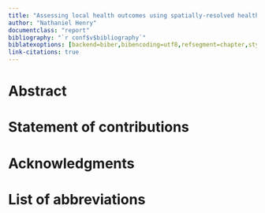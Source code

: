 ```yaml
---
title: "Assessing local health outcomes using spatially-resolved health surveillance data"
author: "Nathaniel Henry"
documentclass: "report"
bibliography: "`r conf$v$bibliography`"
biblatexoptions: [backend=biber,bibencoding=utf8,refsegment=chapter,style=nature,giveninits=true,doi=false,url=true,isbn=false,clearlang=true,defernumbers=true]
link-citations: true
---
```


\pagenumbering{roman}


# Abstract {-}

\begin{spacing}{1.15}

Complete and accurate health information systems are necessary inputs for effective health policy. Although many countries maintain civil registration and infectious disease surveillance systems, variation in data completeness often impedes analysis of aggregated health records at the spatial level where policymaking occurs, discouraging greater investment in these systems.

This thesis aims to integrate health information systems into local health decision-making using spatial modelling approaches. In four case studies, I introduce a class of spatial statistical models based on incomplete vital and health surveillance records that offer insights into the health of a country that would be impossible to derive from other sources.

I demonstrate how civil registration and vital statistics data (CRVS) can be synthesised with supplementary spatial data sources to estimate both neonatal mortality and CRVS completeness by municipality across Mexico. This spatial modelling strategy can be applied to a wide array of health outcomes, including infectious diseases. I demonstrate how an analogous model can combine data from a tuberculosis (TB) prevalence survey and TB case notifications to estimate TB prevalence across Uganda.

Complete registration of births and deaths ensures that all citizens receive the same legal and health protections. I take a holistic approach to analyse India's three health surveillance systems in relation to the Indian National Health Plan’s child survival goals.

The COVID-19 pandemic has highlighted gaps in health surveillance capacity worldwide, including in high-income countries. In Italy, I develop a small-area excess mortality model to estimate the number of misdiagnosed COVID-19 deaths during the first six months of the pandemic. This analysis reveals important information about the mortality dynamics of the pandemic across sub-populations of Italy.

The results, limitations, and conclusions of these case studies are discussed with recommendations for how these findings influence our understanding of health information systems and implications for greater integration between health surveillance data and policy.

\end{spacing}


# Statement of contributions {-}

\begin{spacing}{1.15}

My supervisors, Catrin Moore, Pete Gething, and Simon Hay, provided methodological and scientific guidance throughout all stages of this work. Additional contributors for each chapter are listed below.

For Chapter Two, the Mexican National Institute for Geography and Statistics (INEGI) provided data on births and neonatal deaths by municipality. I developed the research question, extracted all data, and developed the underlying statistical model. Bernardo Hernandez provided guidance on factors influencing birth and death registration completeness across Mexico. Michael Chipeta provided guidance for the tuning and validation of the statistical model.

For Chapter Three, data was provided by the Uganda National Tuberculosis and Leprosy Control Programme (NTLP). Tim Lucas, Ewan Cameron, and Dan Weiss provided feedback on early iterations of the joint statistical model. Jennifer Ross at the University of Washington provided guidance on tuberculosis burden estimation methods. Michael Chipeta reviewed this chapter and provided guidance for the sensitivity analyses presented in Appendix B.

The research questions addressed in Chapter Four emerged from a study led by Rakhi Dandona at the Public Health Foundation of India (PHFI), for which I developed the spatial modelling approach: Dandona, R., Kumar, G. A., Henry, N., \textit{et al.} (2020). Subnational mapping of under-5 and neonatal mortality trends in India: the Global Burden of Disease Study 2000–17. \textit{The Lancet}, 395(10237), 1640–1658. I developed the research questions and analysis strategy for Chapter Four in conversation with Catrin Moore and Simon Hay. For the analysis in this chapter, I extended code that was developed by the Local Burden of Disease team at the Institute for Health Metrics and Evaluation (IHME) with assistance from Michael Collison. Stefanie Watson at IHME extracted survey data that was used in this work. Lalit Dandona at PHFI provided guidance on the relationship between health data and policy in India. I produced the model estimates, projections, all figures, and comparisons between data sources presented in this chapter.

For Chapter Five, data was provided by the Italian National Institute of Statistics (Istat). Michael Chipeta, Ahmed Elagali, and Michele Nguyen provided guidance for the tuning and validation of the excess mortality statistical model. The work for Chapter Five is currently under review as: Henry, N. \textit{et al.} Variation in COVID-19 excess mortality by age, sex, and province within Italy [submitted to \textit{Scientific Reports}, June 2020]. I would like to thank all co-authors for their contributions to the manuscript and can confirm that the work produced in this thesis is my own. Other paper contributions alongside this thesis are detailed in Appendix E.

\end{spacing}


# Acknowledgments {-}

\begin{spacing}{1.15}

Every thesis is the culmination of a journey---mine was marked by detours, late nights, unexpected joys, and the greatest health crisis in a century. I am extremely grateful to Simon Hay for showing me the potential and the purpose of disease mapping. Thank you also to Pete Gething, who helped me refine a passion for seemingly intractable data into a concrete research project. To Catrin Moore, who offered me her unwavering support through the hardest days of my thesis: thank you for guiding the way.

I would also like to thank the many colleagues who have generously shared their time and knowledge with me. I have been enormously lucky to work with and learn from members of the Malaria Atlas Project, the Oxford AMR group, and the Local Burden of Disease team over the past three years. A special thanks to Michael Chipeta, who went above and beyond to help me grow as a spatial statistician and researcher. I am also enormously grateful to have worked with Jennifer Ross, whose deep knowledge of and passion for TB research continues to inspire me.

I am hugely appreciative of my office mates and friends who have been by my side, first in person and then in spirit, throughout my graduate studies. To my VR and U5M teams, thank you for being the salt of the earth; to my Torch Club friends, thank you for adding spice to life.

None of this would have been possible without the love and support of my family. Mom and Dad, thank you for always believing in my adventures. Lizzie, thank you for keeping it real.

Finally, I dedicate this thesis to my fiancée Ellen. Four years ago, at a pivotal moment, she asked me what I wanted to work towards for the rest of my life---this is the start of my answer. Thank you for everything since and for everything to come.


\setcounter{tocdepth}{3}
\tableofcontents
\addcontentsline{toc}{chapter}{Table of contents}

\listoffigures
\addcontentsline{toc}{chapter}{List of figures}


\listoftables
\addcontentsline{toc}{chapter}{List of tables}
\end{spacing}


# List of abbreviations {-}

\begin{acronym}
  \acro{AHS}{Annual Health Surveys, India}
  \acro{AIS}{AIDS Indicator Surveys}
  \acro{ART}{Antiretroviral therapy}
  \acro{BH}{Birth history}
  \acro{CAR}{Conditional autoregressive}
  \acro{CRS}{Civil Registration System, India}
  \acro{CRVS}{Civil registration and vital statistics}
  \acro{DHS}{Demographic and Health Surveys}
  \acro{DLHS}{District Level Household Surveys, India}
  \acro{DPT3}{Diptheria, tetanus toxoid, and pertussis vaccine}
  \acro{EuroMOMO}{European Mortality Monitoring Activity}
  \acro{GLM}{Generalised linear modelling}
  \acro{HAQ}{Health Access and Quality Index}
  \acro{HDI}{Human Development Index}
  \acro{IHME}{Institute for Health Metrics and Evaluation}
  \acro{IID}{Independently and identically distributed}
  \acro{IMR}{Infant mortality rate}
  \acro{INEGI}{National Institute for Geography and Statistics, Mexico}
  \acro{INLA}{Integrated Nested Laplace Approximation}
  \acro{IQR}{Inter-quartile range}
  \acro{Istat}{Italian National Institute of Statistics}
  \acro{KEMRI}{Kenya Medical Research Institute}
  \acro{LMICs}{Low- and middle-income countries}
  \acro{MAP}{Malaria Atlas Project}
  \acro{MICS}{Multiple Indicator Cluster Surveys}
  \acro{MIS}{Malaria Indicator Surveys}
  \acro{NFHS}{National Family Health Surveys, India}
  \acro{NHP}{National Health Policy, India}
  \acro{NMR}{Neonatal mortality rate}
  \acro{NTLP}{National Tuberculosis and Leprosy Programme, Uganda}
  \acro{SCORE}{Survey, Count, Optimise, Review, Enable}
  \acro{SMR}{Standardised mortality ratio}
  \acro{SRS}{Sample Registration System, India}
  \acro{TB}{Tuberculosis}
  \acro{U5MR}{Under-5 mortality rate}
  \acro{UI}{Uncertainty Interval}
  \acro{UN}{United Nations}
  \acro{UN IGME}{United Nations Inter-agency Group on Mortality Estimation}
  \acro{UNICEF}{United Nations Children's Fund}
  \acro{USAID}{United States Agency for International Development}
  \acro{WHO}{World Health Organization}
\end{acronym}
